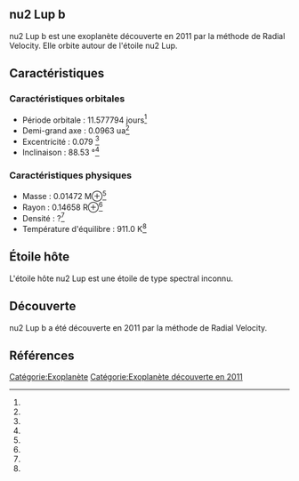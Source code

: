 == nu2 Lup b ==

{{Infobox Exoplanète
| nom = nu2 Lup b
| image = 
| légende = 
| étoile = nu2 Lup
| constellation = 
| ascension_droite = 
| déclinaison = 
| distance = ?
| type_spectral = ?
| masse = 0.01472 M⊕<ref></ref>
| rayon = 0.14658 R⊕<ref></ref>
| densité = ?<ref></ref>
| gravité = ?<ref></ref>
| température = 911.0 K<ref></ref>
| période = 11.577794 j<ref></ref>
| demi_grand_axe = 0.0963 ua<ref></ref>
| excentricité = 0.079 <ref></ref>
| inclinaison = 88.53 °<ref></ref>
| méthode_découverte = Radial Velocity
| date_découverte = 2011
| statut = Confirmée
}}

nu2 Lup b est une exoplanète découverte en 2011 par la méthode de Radial Velocity. Elle orbite autour de l'étoile nu2 Lup.

== Caractéristiques ==

=== Caractéristiques orbitales ===
* Période orbitale : 11.577794 jours<ref></ref>
* Demi-grand axe : 0.0963 ua<ref></ref>
* Excentricité : 0.079 <ref></ref>
* Inclinaison : 88.53 °<ref></ref>

=== Caractéristiques physiques ===
* Masse : 0.01472 M⊕<ref></ref>
* Rayon : 0.14658 R⊕<ref></ref>
* Densité : ?<ref></ref>
* Température d'équilibre : 911.0 K<ref></ref>

== Étoile hôte ==

{{Infobox Étoile
| nom = nu2 Lup
| image = 
| légende = 
| constellation = 
| ascension_droite = 
| déclinaison = 
| distance = ?
| type_spectral = ?
| magnitude_absolue = 
| magnitude_apparente = 
| masse = ?<ref></ref>
| rayon = ?<ref></ref>
| température = ?<ref></ref>
| métallicité = ?<ref></ref>
| âge = ?<ref></ref>
}}

L'étoile hôte nu2 Lup est une étoile de type spectral inconnu.

== Découverte ==

nu2 Lup b a été découverte en 2011 par la méthode de Radial Velocity.

== Références ==
<references />

[[Catégorie:Exoplanète]]
[[Catégorie:Exoplanète découverte en 2011]]
